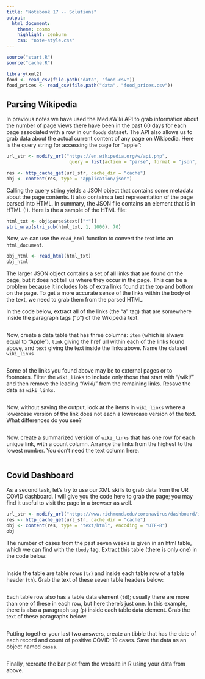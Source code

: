 ```yaml
---
title: "Notebook 17 -- Solutions"
output:
  html_document:
    theme: cosmo
    highlight: zenburn
    css: "note-style.css"
---
```



```r
source("start.R")
source("cache.R")

library(xml2)
food <- read_csv(file.path("data", "food.csv"))
food_prices <- read_csv(file.path("data", "food_prices.csv"))
```

## Parsing Wikipedia

In previous notes we have used the MediaWiki API to grab information about the
number of page views there have been in the past 60 days for each page
associated with a row in our `foods` dataset. The API also allows us to grab
data about the actual current content of any page on Wikipedia. Here is the
query string for accessing the page for "apple":

```r
url_str <- modify_url("https://en.wikipedia.org/w/api.php",
                       query = list(action = "parse", format = "json", page = "apple"))

res <- http_cache_get(url_str, cache_dir = "cache")
obj <- content(res, type = "application/json")
```

Calling the query string yields a JSON object that contains some metadata about
the page contents. It also contains a text representation of the page parsed
into HTML. In summary, the JSON file contains an element that is in HTML (!).
Here is the a sample of the HTML file:

```r
html_txt <- obj$parse$text[["*"]]
stri_wrap(stri_sub(html_txt, 1, 1000), 70)
```

Now, we can use the `read_html` function to convert the text into an
`html_document`.

```r
obj_html <- read_html(html_txt)
obj_html
```

The larger JSON object contains a set of all links that are found on the page,
but it does not tell us where they occur in the page. This can be a problem
because it includes lots of extra links found at the top and bottom on the page.
To get a more accurate sense of the links within the body of the text, we need
to grab them from the parsed HTML.

In the code below, extract all of the links (the "a" tag) that are somewhere 
inside the paragraph tags ("p") of the Wikipedia text.

```r

```

Now, create a data table that has three columns: `item` (which is always equal to
"Apple"), `link` giving the href url within each of the links found above, and
`text` giving the text inside the links above. Name the dataset `wiki_links`

```r

```

Some of the links you found above may be to external pages or to footnotes. 
Filter the `wiki_links` to include only those that start with "/wiki/" and 
then remove the leading "/wiki/" from the remaining links. Resave the data 
as `wiki_links`.

```r

```

Now, without saving the output, look at the items in `wiki_links` where a
lowercase version of the link does not each a lowercase version of the text.
What differences do you see?

```r

```

Now, create a summarized version of `wiki_links` that has one row for each
unique link, with a count column. Arrange the links from the highest to the
lowest number. You don't need the text column here.

```r

```

## Covid Dashboard

As a second task, let's try to use our XML skills to grab data from the UR 
COVID dashboard. I will give you the code here to grab the page; you may find
it useful to visit the page in a browser as well.

```r
url_str <- modify_url("https://www.richmond.edu/coronavirus/dashboard/index.html",)
res <- http_cache_get(url_str, cache_dir = "cache")
obj <- content(res, type = "text/html", encoding = "UTF-8")
obj
```

The number of cases from the past seven weeks is given in an html table, which
we can find with the `tbody` tag. Extract this table (there is only one) in
the code below:

```r

```

Inside the table are table rows (`tr`) and inside each table row of a table 
header (`th`). Grab the text of these seven table headers below:

```r

```

Each table row also has a table data element (`td`); usually there are more than
one of these in each row, but here there's just one. In this example, there is
also a paragraph tag (`p`) inside each table data element. Grab the text of
these paragraphs below:

```r

```

Putting together your last two answers, create an tibble that has the date of
each record and count of positive COVID-19 cases. Save the data as an object
named `cases`.

```r

```

Finally, recreate the bar plot from the website in R using your data from above.

```r

```



